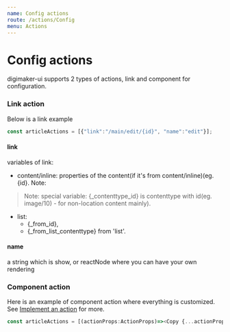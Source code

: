 ```yaml
---
name: Config actions
route: /actions/Config
menu: Actions
---
```



# Config actions
digimaker-ui supports 2 types of actions, link and component for configuration.

### Link action
Below is a link example
```js
const articleActions = [{"link":"/main/edit/{id}", "name":"edit"}];
```

#### link
variables of link:
- content/inline: properties of the content(if it's from content/inline)(eg. {id}.
Note:
> Note: special variable: {_contenttype_id} is contenttype with id(eg. image/10) - for non-location content mainly).
- list: 
  - {_from_id}, 
  - {_from_list_contenttype} from 'list'.


#### name
a string which is show, or reactNode where you can have your own rendering


### Component action
Here is an example of component action where everything is customized. See [Implement an action](./Implement) for more.
```js
const articleActions = [(actionProps:ActionProps)=><Copy {...actionProps} />];
```